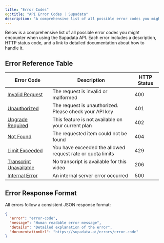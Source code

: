 ```yaml
---
title: "Error Codes"
og:title: "API Error Codes | Supadata"
description: "A comprehensive list of all possible error codes you might encounter when using the Supadata API."
---
```


Below is a comprehensive list of all possible error codes you might encounter when using the Supadata API. Each error includes a description, HTTP status code, and a link to detailed documentation about how to handle it.

## Error Reference Table

| Error Code                                               | Description                                                | HTTP Status |
| -------------------------------------------------------- | ---------------------------------------------------------- | ----------- |
| [Invalid Request](/errors/invalid-request)               | The request is invalid or malformed                        | 400         |
| [Unauthorized](/errors/unauthorized)                     | The request is unauthorized. Please check your API key     | 401         |
| [Upgrade Required](/errors/upgrade-required)             | This feature is not available on your current plan         | 402         |
| [Not Found](/errors/not-found)                           | The requested item could not be found                      | 404         |
| [Limit Exceeded](/errors/limit-exceeded)                 | You have exceeded the allowed request rate or quota limits | 429         |
| [Transcript Unavailable](/errors/transcript-unavailable) | No transcript is available for this video                  | 206         |
| [Internal Error](/errors/internal-error)                 | An internal server error occurred                          | 500         |

## Error Response Format

All errors follow a consistent JSON response format:

```json
{
  "error": "error-code",
  "message": "Human readable error message",
  "details": "Detailed explanation of the error",
  "documentationUrl": "https://supadata.ai/errors/error-code"
}
```
